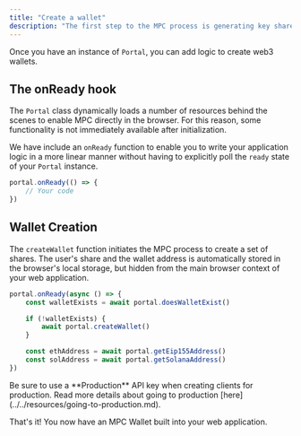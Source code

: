 ```yaml
---
title: "Create a wallet"
description: "The first step to the MPC process is generating key shares, or a wallet, for your users."
---
```


Once you have an instance of `Portal`, you can add logic to create web3 wallets.

## The onReady hook

The `Portal` class dynamically loads a number of resources behind the scenes to enable MPC directly in the browser. For this reason, some functionality is not immediately available after initialization.

We have include an `onReady` function to enable you to write your application logic in a more linear manner without having to explicitly poll the `ready` state of your `Portal` instance.

```typescript
portal.onReady(() => {
    // Your code
})
```

## Wallet Creation

The `createWallet` function initiates the MPC process to create a set of shares. The user's share and the wallet address is automatically stored in the browser's local storage, but hidden from the main browser context of your web application.

```typescript
portal.onReady(async () => {
    const walletExists = await portal.doesWalletExist()

    if (!walletExists) {
        await portal.createWallet()
    }

    const ethAddress = await portal.getEip155Address()
    const solAddress = await portal.getSolanaAddress()
})
```

<Warning>
Be sure to use a **Production** API key when creating clients for production. Read more details about going to production [here](../../resources/going-to-production.md).
</Warning>

That's it! You now have an MPC Wallet built into your web application.
